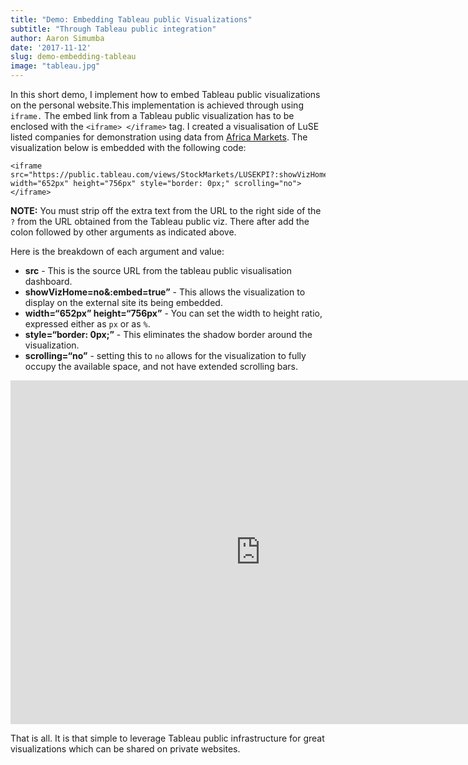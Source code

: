 ```yaml
---
title: "Demo: Embedding Tableau public Visualizations"
subtitle: "Through Tableau public integration"
author: Aaron Simumba
date: '2017-11-12'
slug: demo-embedding-tableau
image: "tableau.jpg"
---
```

In this short demo, I implement how to embed Tableau public visualizations on the personal website.This implementation is achieved through using `iframe.` The embed link from a Tableau public visualization has to be enclosed with the `<iframe> </iframe>` tag. I created a visualisation of LuSE listed companies for demonstration using data from [Africa Markets](https://www.african-markets.com/en/).
The visualization below is embedded with the following code:

    <iframe 
    src="https://public.tableau.com/views/StockMarkets/LUSEKPI?:showVizHome=no&:embed=true" width="652px" height="756px" style="border: 0px;" scrolling="no">
    </iframe>

**NOTE:** You must strip off the extra text from the URL to the right side of the `?` from the URL obtained from the Tableau public viz. There after add the colon followed by other arguments as indicated above.

Here is the breakdown of each argument and value:

- **src** - This is the source URL from the tableau public visualisation dashboard. 
- **showVizHome=no&:embed=true"** - This allows the visualization to display on the external site its being embedded.
- **width="652px" height="756px"** - You can set the width to height ratio, expressed either as `px` or as `%`.
- **style="border: 0px;"** - This eliminates the shadow border around the visualization.
- **scrolling="no"** - setting this to `no` allows for the visualization to fully occupy the available space, and not have extended scrolling bars.


<iframe src="https://public.tableau.com/views/StockMarkets/LUSEKPI?:showVizHome=no&:embed=true" frameborder="0" width="800" height="550" allowtransparency></iframe>

 That is all. It is that simple to leverage Tableau public infrastructure  for great visualizations which can be shared on private websites.